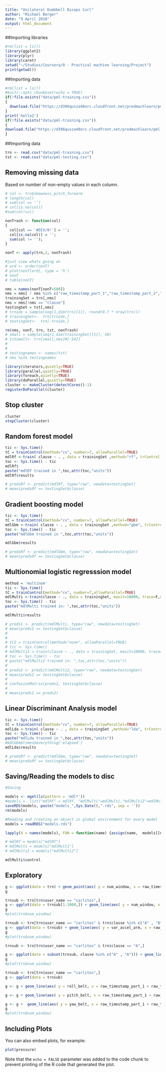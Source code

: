 ```yaml
---
title: "Unilateral Dumbbell Biceps Curl"
author: "Michael Berger"
date: "9 April 2018"  
output: html_document
---
```


##Importing libraries
```r
#rm(list = ls())
library(ggplot2)
library(plyr)
library(caret)
setwd("~/Studies/Coursera/8 - Practical machine learning/Project")
print(getwd())
```



##Importing data 
```r
#rm(list = ls())
#knitr::opts_chunk$set(echo = TRUE)
if(!file.exists("data/pml-training.csv"))
{
  download.file("https://d396qusza40orc.cloudfront.net/predmachlearn/pml-training.csv", destfile = "pml-training.csv")
}
print('hello2')
if(!file.exists("data/pml-training.csv"))
{
download.file("https://d396qusza40orc.cloudfront.net/predmachlearn/pml-testing.csv", destfile = "pml-testing.csv")
}
```



##Importing data 

```r
trn <- read.csv("data/pml-training.csv")
tst <- read.csv("data/pml-testing.csv")
```

## Removing missing data 
Based on number of non-empty values in each column. 
```r
# col <- trn$skewness_pitch_forearm
# length(col)
# sum(col == '')
# col[is.na(col)]
#sum(col!=cc)

nonTrash <- function(col) 
{
  col[col == '#DIV/0!'] = '';
  col[is.na(col)] = '';
  sum(col != '');
}

nonT <- apply(trn,2, nonTrash)

#just view whats going on
# ord <- order(nonT)
# plot(nonT[ord], type = 'h')
# nonT
# table(nonT)

nms = names(nonT[nonT>500])
nms = nms[ ! nms %in% c("raw_timestamp_part_1","raw_timestamp_part_2","num_window","new_window","cvtd_timestamp")]
trainingSet = trn[,nms]
nms = nms[!nms == "classe"]
testingSet = tst[,nms]
# trnidx = sample(seq(1,dim(trn)[1]), round(0.7 * nrow(trn)))
# trainingSet<-  trn[trnidx,]
# testingSet<-  trn[-trnidx,]

rm(nms, nonT, trn, tst, nonTrash)
# small = sample(seq(1,dim(trainingSet)[1]), 50)
# tstsmall<- trn[small,nms]#[-54]]
# 
# 
# testingnames <- names(tst)
# nms %in% testingnames
```


```r
library(iterators,quietly=TRUE)
library(parallel,quietly=TRUE)
library(foreach,quietly=TRUE)
library(doParallel,quietly=TRUE)
cluster <- makeCluster(detectCores()-1)
registerDoParallel(cluster)

```

## Stop cluster
```r
cluster
stopCluster(cluster)
```

## Random forest model
```r
tic <- Sys.time()
tC = trainControl(method="cv", number=7, allowParallel=TRUE)
mdlRf <-train( classe ~ . , data = trainingSet ,method="rf", trControl = tC)
toc <- Sys.time() - tic
mdlRf$
paste("mdlRf trained in ",toc,attr(toc,"units"))
mdlRf$results

# predsRf <- predict(mdlRf, type="raw", newdata=testingSet)
# mean(predsRf == testingSet$classe)
```


## Gradient boosting model
```r
tic <- Sys.time()
tC = trainControl(method="cv", number=7, allowParallel=TRUE)
mdlGbm <-train( classe ~ . , data = trainingSet ,method="gbm", trControl = tC)
toc <- Sys.time() - tic
paste("mdlGbm trained in ",toc,attr(toc,"units"))

mdlGbm$results

# predsRf <- predict(mdlGbm, type="raw", newdata=testingSet)
# mean(predsRf == testingSet$classe)


```

## Multionomial logistic regresssion model 
```r
method = 'multinom'
tic <- Sys.time()
tC = trainControl(method="cv", number=7,allowParallel=TRUE)
mdlMulti <-train(classe ~ ., data = trainingSet, maxit=10000, trace=F,method="multinom", trControl = tC)
toc <- Sys.time() - tic
paste("mdlMulti trained in: ",toc,attr(toc,"units"))

mdlMulti$results

# preds1 <- predict(mdlMulti, type="raw", newdata=testingSet)
# mean(preds1 == testingSet$classe)
# 
# 
# tC2 = trainControl(method="none", allowParallel=TRUE)
# tic <- Sys.time()
# mdlMulti2 <-train(classe ~ ., data = trainingSet, maxit=10000, trace=F,method="multinom", trControl = tC2)
# toc <- Sys.time() - tic
# paste("mdlMulti2 trained in: ",toc,attr(toc,"units"))
# 
# preds2 <- predict(mdlMulti2, type="raw", newdata=testingSet)
# mean(preds2 == testingSet$classe)
# 
# confusionMatrix(preds2, testingSet$classe)
# 
# mean(preds1 == preds2)
```


## Linear Discriminant Analysis model
```r
tic <- Sys.time()
tC = trainControl(method="cv", number=7, allowParallel=TRUE)
mdlLda <-train( classe ~ . , data = trainingSet ,method="lda", trControl = tC)
toc <- Sys.time() - tic
paste("mdlLda trained in ",toc,attr(toc,"units"))
#mdlGbm$times$everything['elapsed']
mdlLda$results

# predsRf <- predict(mdlGbm, type="raw", newdata=testingSet)
# mean(predsRf == testingSet$classe)


```


## Saving/Reading the models to disc
```r
#Saving

models <- mget(ls(pattern = 'mdl*'))
#models =  list("mdlRf" = mdlRf, "mdlMulti"=mdlMulti,"mdlMulti2"=mdlMulti2)
saveRDS(models, paste("models_",Sys.Date(),".rds", sep = ''))
rm(models)
```

```r
#Reading and creating an object in global environment for every model 
models = readRDS("models.rds")

lapply(X = names(models), FUN = function(name) {assign(name,  models[[name]], envir = .GlobalEnv)})

# mdlRf = models["mdlRf"]
# mdlMulti = models["mdlMulti"]
# mdlMulti2 = models["mdlMulti2"]
```

```r
mdlMulti$control
```

## Exploratory

```r
g <- ggplot(data = trn) + geom_point(aes( y = num_window, x = raw_timestamp_part_1 + raw_timestamp_part_2, col = user_name), size = .1) 
g
```

```r
trnsub <- trn[trn$user_name == "carlitos",]
g <- ggplot(data = trnsub[1:1000,]) + geom_line(aes( y = num_window, x = raw_timestamp_part_1 + raw_timestamp_part_2, col = num_window), size = .1) 
g
#plot(trn$num_window)
```

```r
trnsub <- trn[trn$user_name == "carlitos" & trn$classe %in% c("A" , "B"),]
g <- ggplot(data = trnsub) + geom_line(aes( y = var_accel_arm, x = raw_timestamp_part_1 +raw_timestamp_part_2 , color = classe),  size = .1 ) 
g
#plot(trn$num_window)
```

```r
trnsub <- trn[trn$user_name == "carlitos" & trn$classe == "A",]

g <- ggplot(data = subset(trnsub, classe %in% c("A" , "A"))) + geom_line(aes( y = pitch_arm, x = raw_timestamp_part_1 , color = classe),  size = .1 ) 
g
#plot(trn$num_window)
```



```r
trnsub <- trn[trn$user_name == "carlitos",]
g <- ggplot(data = trnsub) 

g <- g + geom_line(aes( y = roll_belt, x = raw_timestamp_part_1 + raw_timestamp_part_2), color = "red", size = .1) 

g <- g + geom_line(aes( y = pitch_belt, x = raw_timestamp_part_1 + raw_timestamp_part_2), color = "green", size = .1) 

g <- g +  geom_line(aes( y = yaw_belt, x = raw_timestamp_part_1 + raw_timestamp_part_2), color = "blue", size = .1) 
g
#plot(trn$num_window)
```
## Including Plots

You can also embed plots, for example:

```r
plot(pressure)
```

Note that the `echo = FALSE` parameter was added to the code chunk to prevent printing of the R code that generated the plot.
